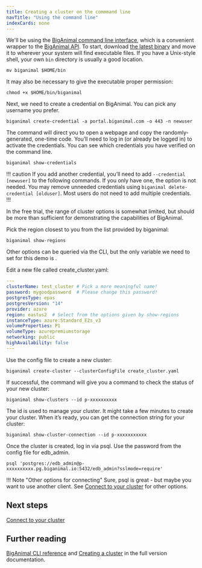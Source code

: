 ```yaml
---
title: Creating a cluster on the commmand line
navTitle: "Using the command line" 
indexCards: none
---
```



We'll be using the [BigAnimal command line interface](/biganimal/latest/reference/cli/), which is a convenient wrapper to the [BigAnimal API](/biganimal/latest/reference/api/). To start, download [the latest binary](/biganimal/latest/reference/cli/) and move it to wherever your system will find executable files. If you have a Unix-style shell, your own `bin` directory is usually a good location.
```shell
mv biganimal $HOME/bin
```

It may also be necessary to give the executable proper permission:
```shell
chmod +x $HOME/bin/biganimal
```


Next, we need to create a credential on BigAnimal. You can pick any username you prefer.
```shell
biganimal create-credential -a portal.biganimal.com -o 443 -n newuser
```

The command will direct you to open a webpage and copy the randomly-generated, one-time code. You’ll need to log in (or already be logged in) to activate the credentials. You can see which credentials you have verified on the command line.

```shell
biganimal show-credentials
```

!!! caution
If you add another credential, you’ll need to add `--credential [newuser]` to the following commands. If you only have one, the option is not needed. You may remove unneeded credentials using `biganimal delete-credential [olduser]`. Most users do not need to add multiple credentials.
!!!

In the free trial, the range of cluster options is somewhat limited, but should be more than sufficient for demonstrating the capabilities of BigAnimal.

Pick the region closest to you from the list provided by biganimal:
```shell
biganimal show-regions
```

Other options can be queried via the CLI, but the only variable we need to set for this demo is .

Edit a new file called create_cluster.yaml:
```yaml
---
clusterName: test_cluster # Pick a more meaningful name!
password: mygoodpassword  # Please change this password!
postgresType: epas
postgresVersion: "14"
provider: azure
region: eastus2  # Select from the options given by show-regions
instanceType: azure:Standard_E2s_v3
volumeProperties: P1
volumeType: azurepremiumstorage
networking: public
highAvailability: false
---
```

Use the config file to create a new cluster:
```shell
biganimal create-cluster --clusterConfigFile create_cluster.yaml
```

If successful, the command will give you a command to check the status of your new cluster:
```shell
biganimal show-clusters --id p-xxxxxxxxxx
```

The id is used to manage your cluster. It might take a few minutes to create your cluster. When it’s ready, you can get the connection string for your cluster:
```shell
biganimal show-cluster-connection --id p-xxxxxxxxxxx
```

Once the cluster is created, log in via psql. Use the password from the config file for edb_admin.
```shell
psql 'postgres://edb_admin@p-xxxxxxxxxx.pg.biganimal.io:5432/edb_admin?sslmode=require'
```

!!! Note "Other options for connecting"
    Sure, psql is great - but maybe you want to use another client. See [Connect to your cluster](../connect_to_a_cluster) for other options.

## Next steps

[Connect to your cluster](../connect_to_a_cluster)

## Further reading

[BigAnimal CLI reference](/biganimal/latest/reference/cli/) and 
[Creating a cluster](/biganimal/latest/getting_started/creating_a_cluster/) in the full version documentation.
